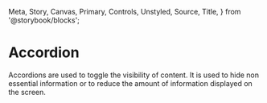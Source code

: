   Meta,
  Story,
  Canvas,
  Primary,
  Controls,
  Unstyled,
  Source,
  Title,
} from '@storybook/blocks';


<Meta of={Stories} name="Guideline" />

# Accordion

Accordions are used to toggle the visibility of content.
It is used to hide non essential information or to reduce the amount of information displayed on the screen.
